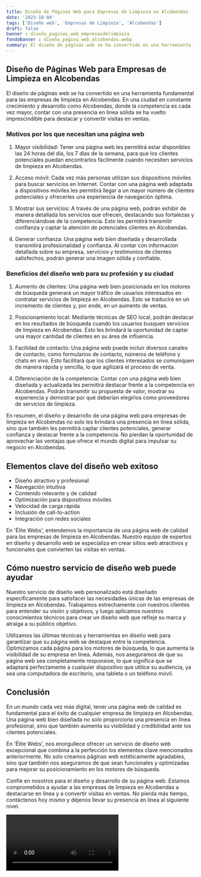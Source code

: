 ```yaml
---
title: Diseño de Páginas Web para Empresas de Limpieza en Alcobendas
date: '2023-10-04'
tags: ['Diseño web', 'Empresas de Limpieza', 'Alcobendas']
draft: false
banner : diseño_paginas_web_empresasdelimpieza
fondoBanner : diseño_pagina_web_alcobendas.webp
summary: El diseño de páginas web se ha convertido en una herramienta fundamental para las empresas de limpieza en Alcobendas. En una ciudad en constante crecimiento y desarrollo como Alcobendas, donde la competencia es cada vez mayor, contar con una presencia en línea sólida se ha vuelto imprescindible para destacar y convertir visitas en ventas.
---
```


## Diseño de Páginas Web para Empresas de Limpieza en Alcobendas

El diseño de páginas web se ha convertido en una herramienta fundamental para las empresas de limpieza en Alcobendas. En una ciudad en constante crecimiento y desarrollo como Alcobendas, donde la competencia es cada vez mayor, contar con una presencia en línea sólida se ha vuelto imprescindible para destacar y convertir visitas en ventas.

### Motivos por los que necesitan una página web

1. Mayor visibilidad: Tener una página web les permitirá estar disponibles las 24 horas del día, los 7 días de la semana, para que los clientes potenciales puedan encontrarlos fácilmente cuando necesiten servicios de limpieza en Alcobendas.

2. Acceso móvil: Cada vez más personas utilizan sus dispositivos móviles para buscar servicios en Internet. Contar con una página web adaptada a dispositivos móviles les permitirá llegar a un mayor número de clientes potenciales y ofrecerles una experiencia de navegación óptima.

3. Mostrar sus servicios: A través de una página web, podrán exhibir de manera detallada los servicios que ofrecen, destacando sus fortalezas y diferenciándose de la competencia. Esto les permitirá transmitir confianza y captar la atención de potenciales clientes en Alcobendas.

4. Generar confianza: Una página web bien diseñada y desarrollada transmitirá profesionalidad y confianza. Al contar con información detallada sobre su empresa, servicios y testimonios de clientes satisfechos, podrán generar una imagen sólida y confiable.

### Beneficios del diseño web para su profesión y su ciudad

1. Aumento de clientes: Una página web bien posicionada en los motores de búsqueda generará un mayor tráfico de usuarios interesados en contratar servicios de limpieza en Alcobendas. Esto se traducirá en un incremento de clientes y, por ende, en un aumento de ventas.

2. Posicionamiento local: Mediante técnicas de SEO local, podrán destacar en los resultados de búsqueda cuando los usuarios busquen servicios de limpieza en Alcobendas. Esto les brindará la oportunidad de captar una mayor cantidad de clientes en su área de influencia.

3. Facilidad de contacto: Una página web puede incluir diversos canales de contacto, como formularios de contacto, números de teléfono y chats en vivo. Esto facilitará que los clientes interesados se comuniquen de manera rápida y sencilla, lo que agilizará el proceso de venta.

4. Diferenciación de la competencia: Contar con una página web bien diseñada y actualizada les permitirá destacar frente a la competencia en Alcobendas. Podrán transmitir su propuesta de valor, mostrar su experiencia y demostrar por qué deberían elegirlos como proveedores de servicios de limpieza.

En resumen, el diseño y desarrollo de una página web para empresas de limpieza en Alcobendas no solo les brindará una presencia en línea sólida, sino que también les permitirá captar clientes potenciales, generar confianza y destacar frente a la competencia. No pierdan la oportunidad de aprovechar las ventajas que ofrece el mundo digital para impulsar su negocio en Alcobendas.

<GifSeo />

<Cta />

## Elementos clave del diseño web exitoso

- Diseño atractivo y profesional
- Navegación intuitiva
- Contenido relevante y de calidad
- Optimización para dispositivos móviles
- Velocidad de carga rápida
- Inclusión de call-to-action
- Integración con redes sociales

En 'Élite Webs', entendemos la importancia de una página web de calidad para las empresas de limpieza en Alcobendas. Nuestro equipo de expertos en diseño y desarrollo web se especializa en crear sitios web atractivos y funcionales que convierten las visitas en ventas.

## Cómo nuestro servicio de diseño web puede ayudar

Nuestro servicio de diseño web personalizado está diseñado específicamente para satisfacer las necesidades únicas de las empresas de limpieza en Alcobendas. Trabajamos estrechamente con nuestros clientes para entender su visión y objetivos, y luego aplicamos nuestros conocimientos técnicos para crear un diseño web que refleje su marca y atraiga a su público objetivo.

Utilizamos las últimas técnicas y herramientas en diseño web para garantizar que su página web se destaque entre la competencia. Optimizamos cada página para los motores de búsqueda, lo que aumenta la visibilidad de su empresa en línea. Además, nos aseguramos de que su página web sea completamente responsive, lo que significa que se adaptará perfectamente a cualquier dispositivo que utilice su audiencia, ya sea una computadora de escritorio, una tableta o un teléfono móvil.

## Conclusión

En un mundo cada vez más digital, tener una página web de calidad es fundamental para el éxito de cualquier empresa de limpieza en Alcobendas. Una página web bien diseñada no solo proporciona una presencia en línea profesional, sino que también aumenta su visibilidad y credibilidad ante los clientes potenciales.

En 'Élite Webs', nos enorgullece ofrecer un servicio de diseño web excepcional que combina a la perfección los elementos clave mencionados anteriormente. No solo creamos páginas web estéticamente agradables, sino que también nos aseguramos de que sean funcionales y optimizadas para mejorar su posicionamiento en los motores de búsqueda.

Confíe en nosotros para el diseño y desarrollo de su página web. Estamos comprometidos a ayudar a las empresas de limpieza en Alcobendas a destacarse en línea y a convertir visitas en ventas. No pierda más tiempo, contáctenos hoy mismo y déjenos llevar su presencia en línea al siguiente nivel.

<Video />

<CtaBot job='Empresas de Limpieza' city='Alcobendas'/>

<Gmaps query='Alcobendas+españa+maps' />